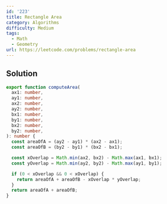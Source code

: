 ```yaml
---
id: '223'
title: Rectangle Area
category: Algorithms
difficulty: Medium
tags:
  - Math
  - Geometry
url: https://leetcode.com/problems/rectangle-area
---
```


## Solution

```typescript showLineNumbers
export function computeArea(
  ax1: number,
  ay1: number,
  ax2: number,
  ay2: number,
  bx1: number,
  by1: number,
  bx2: number,
  by2: number,
): number {
  const areaOfA = (ay2 - ay1) * (ax2 - ax1);
  const areaOfB = (by2 - by1) * (bx2 - bx1);

  const xOverlap = Math.min(ax2, bx2) - Math.max(ax1, bx1);
  const yOverlap = Math.min(ay2, by2) - Math.max(ay1, by1);

  if (0 < xOverlap && 0 < xOverlap) {
    return areaOfA + areaOfB - xOverlap * yOverlap;
  }
  return areaOfA + areaOfB;
}
```
